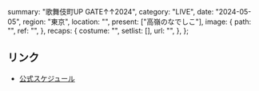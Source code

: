   summary: "歌舞伎町UP GATE↑↑2024",
  category: "LIVE",
  date: "2024-05-05",
  region: "東京",
  location: "",
  present: ["高嶺のなでしこ"],
  image: {
    path: "",
    ref: "",
  },
  recaps: {
    costume: "",
    setlist: [],
    url: "",
  },
};

## リンク

- [公式スケジュール](https://takanenonadeshiko.jp/?p=1949)
